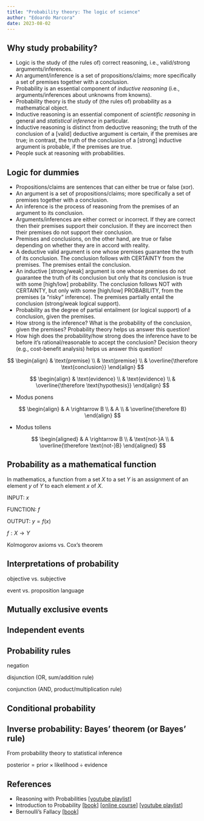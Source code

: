 ```yaml
---
title: "Probability theory: The logic of science"
author: "Edoardo Marcora"
date: 2023-08-02
---
```


## Why study probability?

-   Logic is the study of (the rules of) correct reasoning, i.e., valid/strong arguments/inferences.
-   An argument/inference is a set of propositions/claims; more specifically a set of premises together with a conclusion.
-   Probability is an essential component of *inductive reasoning* (i.e., arguments/inferences about unknowns from knowns).
-   Probability theory is the study of (the rules of) probability as a mathematical object.
-   Inductive reasoning is an essential component of *scientific reasoning* in general and *statistical inference* in particular.
-   Inductive reasoning is distinct from deductive reasoning; the truth of the conclusion of a \[valid\] deductive argument is certain, if the premises are true; in contrast, the truth of the conclusion of a \[strong\] inductive argument is probable, if the premises are true.
-   People suck at reasoning with probabilities.

## Logic for dummies

-   Propositions/claims are sentences that can either be true or false (xor).
-   An argument is a set of propositions/claims; more specifically a set of premises together with a conclusion.
-   An inference is the process of reasoning from the premises of an argument to its conclusion.
-   Arguments/inferences are either correct or incorrect. If they are correct then their premises support their conclusion. If they are incorrect then their premises do not support their conclusion.
-   Premises and conclusions, on the other hand, are true or false depending on whether they are in accord with reality.
-   A deductive valid argument is one whose premises guarantee the truth of its conclusion. The conclusion follows with CERTAINTY from the premises. The premises entail the conclusion.
-   An inductive \[strong/weak\] argument is one whose premises do not guarantee the truth of its conclusion but only that its conclusion is true with some \[high/low\] probability. The conclusion follows NOT with CERTAINTY, but only with some \[high/low\] PROBABILITY, from the premises (a "risky" inference). The premises partially entail the conclusion (strong/weak logical support).
-   Probability as the degree of partial entailment (or logical support) of a conclusion, given the premises.
-   How strong is the inference? What is the probability of the conclusion, given the premises? Probability theory helps us answer this question!
-   How high does the probability/how strong does the inference have to be before it's rational/reasonable to accept the conclusion? Decision theory (e.g., cost-benefit analysis) helps us answer this question!

$$
\begin{align}
& \text{premise} \\
& \text{premise} \\
& \overline{\therefore \text{conclusion}}
\end{align}
$$

$$
\begin{align}
& \text{evidence} \\
& \text{evidence} \\
& \overline{\therefore \text{hypothesis}}
\end{align}
$$

-   Modus ponens

$$
\begin{align}
& A \rightarrow B \\
& A \\
& \overline{\therefore B}
\end{align}
$$

-   Modus tollens

$$
\begin{aligned}
& A \rightarrow B \\
& \text{not-}A \\
& \overline{\therefore \text{not-}B}
\end{aligned}
$$

## Probability as a mathematical function

In mathematics, a function from a set $X$ to a set $Y$ is an assignment of an element $y$ of $Y$ to each element $x$ of $X$.

INPUT: $x$

FUNCTION: $f$

OUTPUT: $y = f(x)$

$f: X \rightarrow Y$

Kolmogorov axioms vs. Cox's theorem

## Interpretations of probability

objective vs. subjective

event vs. proposition language

## Mutually exclusive events

## Independent events

## Probability rules

negation

disjunction (OR, sum/addition rule)

conjunction (AND, product/multiplication rule)

## Conditional probability

## Inverse probability: Bayes' theorem (or Bayes' rule)

From probability theory to statistical inference

$\text{posterior} = \text{prior} \times \text{likelihood} \div \text{evidence}$

## References

-   Reasoning with Probabilities \[[youtube playlist](https://youtube.com/playlist?list=PL1D85E19690485A3E)\]
-   Introduction to Probability \[[book](http://athenasc.com/probbook.html)\] \[[online course](https://www.edx.org/course/probability-the-science-of-uncertainty-and-data-0)\] \[[youtube playlist](https://youtube.com/playlist?list=PLUl4u3cNGP60hI9ATjSFgLZpbNJ7myAg6)\]
-   Bernoulli's Fallacy \[[book](http://cup.columbia.edu/book/bernoullis-fallacy/9780231199957)\]
